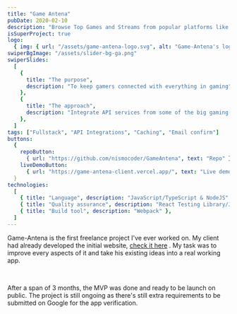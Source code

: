 ```yaml
---
title: "Game Antena"
pubDate: 2020-02-10
description: "Browse Top Games and Streams from popular platforms like Twitch & Youtube"
isSuperProject: true
logo:
  { img: { url: "/assets/game-antena-logo.svg", alt: "Game-Antena's logo" } }
swiperBgImage: "/assets/slider-bg-ga.png"
swiperSlides:
  [
    {
      title: "The purpose",
      description: "To keep gamers connected with everything in gaming",
    },
    {
      title: "The approach",
      description: "Integrate API services from some of the big gaming-related platforms",
    },
  ]
tags: ["Fullstack", "API Integrations", "Caching", "Email confirm"]
buttons:
  {
    repoButton:
      { url: "https://github.com/nismocoder/GameAntena", text: "Repo" },
    liveDemoButton:
      { url: "https://game-antena-client.vercel.app/", text: "Live demo" },
  }
technologies:
  [
    { title: "Language", description: "JavaScript/TypeScript & NodeJS" },
    { title: "Quality assurance", description: "React Testing Library/Jest" },
    { title: "Build tool", description: "Webpack" },
  ]
---
```


Game-Antena is the first freelance project I've ever worked on. My client had already developed the initial website, <span><a class="underline" href="https://old.game-antena.com" target="_blank">check it here</a> </span>. My task was to <span>improve every aspects of it and take his existing ideas into a real working app.</span>

<br />

After a span of 3 months, the MVP was done and ready to be launch on public. The
project is still ongoing as there's still extra requirements to be submitted on Google
for the app verification.
